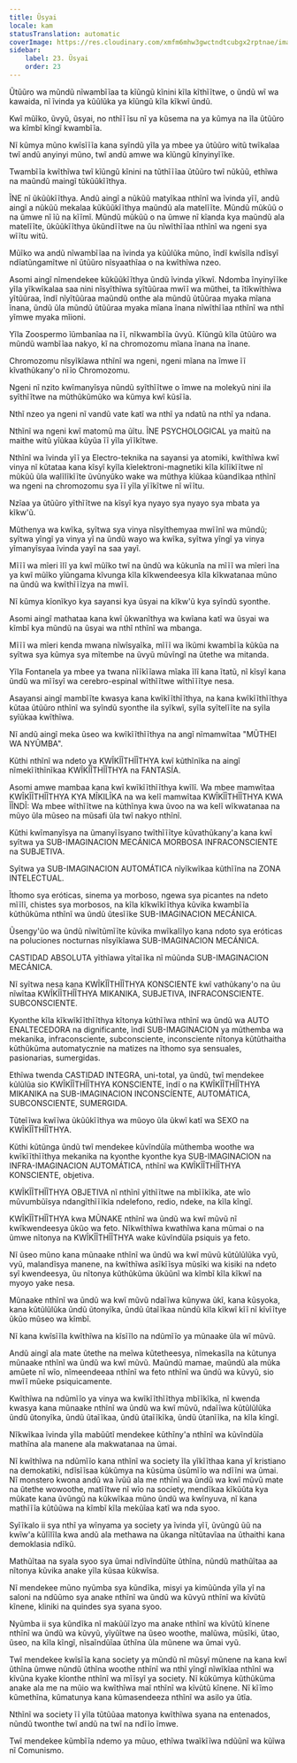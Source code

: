 ```yaml
---
title: Ũsyai
locale: kam
statusTranslation: automatic
coverImage: https://res.cloudinary.com/xmfm6mhw3gwctndtcubgx2rptnae/image/upload/v1740337243/small_cover_educacion_fundamental_a051170f1c.webp
sidebar:
    label: 23. Ũsyai
    order: 23
---
```

Ũtũũro wa mũndũ nĩwambĩĩaa ta kĩũngũ kĩnini kĩla kĩthĩĩtwe, o ũndũ wĩ wa kawaida, nĩ ĩvinda ya kũũlũka ya kĩũngũ kĩla kĩkwĩ ũndũ.

Kwĩ mũĩko, ũvyũ, ũsyai, no nthĩĩ ĩsu nĩ ya kũsema na ya kũmya na ĩla ũtũũro wa kĩmbĩ kĩngĩ kwambĩĩa.

Nĩ kũmya mũno kwĩsĩĩĩa kana syĩndũ yĩla ya mbee ya ũtũũro witũ twĩkalaa twĩ andũ anyinyi mũno, twĩ andũ amwe wa kĩũngũ kĩnyinyĩĩke.

Twambĩĩa kwĩthĩwa twĩ kĩũngũ kĩnini na tũthĩĩĩaa ũtũũro twĩ nũkũũ, ethĩwa na maũndũ maingĩ tũkũũkĩĩthya.

ĨNE nĩ ũkũũkĩĩthya. Andũ aingĩ a nũkũũ matyĩkaa nthĩnĩ wa ĩvinda yĩĩ, andũ aingĩ a nũkũũ mekalaa kũkũũkĩĩthya maũndũ ala matelĩĩte. Mũndũ mũkũũ o na ũmwe nĩ ĩũ na kĩĩmĩ. Mũndũ mũkũũ o na ũmwe nĩ kĩanda kya maũndũ ala matelĩĩte, ũkũũkĩĩthya ũkũndĩĩtwe na ũu nĩwĩthĩĩaa nthĩnĩ wa ngeni sya wĩĩtu witũ.

Mũĩko wa andũ nĩwambĩĩaa na ĩvinda ya kũũlũka mũno, ĩndĩ kwĩsĩla ndĩsyĩ ndĩatũngamĩtwe nĩ ũtũũro nĩsyaathĩaa o na kwĩthĩwa nzeo.

Asomi aingĩ nĩmendekee kũkũũkĩĩthya ũndũ ĩvinda yĩkwĩ. Ndomba ĩnyinyĩĩke yĩla yĩkwĩkalaa saa nini nĩsyĩthĩwa syĩtũũraa mwĩĩ wa mũthei, ta ĩtĩkwĩthĩwa yĩtũũraa, ĩndĩ nĩyĩtũũraa maũndũ onthe ala mũndũ ũtũũraa myaka mĩana ĩnana, ũndũ ũla mũndũ ũtũũraa myaka mĩana ĩnana nĩwĩthĩĩaa nthĩnĩ wa nthĩ yĩmwe myaka mĩioni.

Yĩla Zoospermo ĩũmbanĩaa na ĩĩ, nĩkwambĩĩa ũvyũ. Kĩũngũ kĩla ũtũũro wa mũndũ wambĩĩaa nakyo, kĩ na chromozomu mĩana ĩnana na ĩnane.

Chromozomu nĩsyĩkĩawa nthĩnĩ wa ngeni, ngeni mĩana na ĩmwe ĩĩ kĩvathũkany'o nĩĩo Chromozomu.

Ngeni nĩ nzito kwĩmanyĩsya nũndũ syĩthĩĩtwe o ĩmwe na molekyũ nini ila syĩthĩĩtwe na mũthũkũmũko wa kũmya kwĩ kũsĩĩa.

Nthĩ nzeo ya ngeni nĩ vandũ vate katĩ wa nthĩ ya ndatũ na nthĩ ya ndana.

Nthĩnĩ wa ngeni kwĩ matomũ ma ũĩtu. ĨNE PSYCHOLOGICAL ya maitũ na maithe witũ yĩũkaa kũyũa ĩĩ yĩla yĩĩkĩtwe.

Nthĩnĩ wa ĩvinda yĩĩ ya Electro-teknika na sayansi ya atomiki, kwĩthĩwa kwĩ vinya nĩ kũtataa kana kĩsyĩ kyĩla kĩelektroni-magnetiki kĩla kĩlĩkĩĩtwe nĩ mũkũũ ũla walĩlĩkĩĩte ũvũnyũko wake wa mũthya kĩũkaa kũandĩkaa nthĩnĩ wa ngeni na chromozomu sya ĩĩ yĩla yĩĩkĩtwe nĩ wĩĩtu.

Nzĩaa ya ũtũũro yĩthĩĩtwe na kĩsyĩ kya nyayo sya nyayo sya mbata ya kĩkw'ũ.

Mũthenya wa kwĩka, syĩtwa sya vinya nĩsyĩthemyaa mwĩĩnĩ wa mũndũ; syĩtwa yĩngĩ ya vinya yĩ na ũndũ wayo wa kwĩka, syĩtwa yĩngĩ ya vinya yĩmanyĩsyaa ĩvinda yayĩ na saa yayĩ.

Mĩĩĩ wa mĩeri ĩlĩ ya kwĩ mũĩko twĩ na ũndũ wa kũkunĩa na mĩĩĩ wa mĩeri ĩna ya kwĩ mũĩko yĩũngama kĩvunga kĩla kĩkwendeesya kĩla kĩkwatanaa mũno na ũndũ wa kwĩthĩĩĩzya na mwĩĩ.

Nĩ kũmya kĩonĩkyo kya sayansi kya ũsyai na kĩkw'ũ kya syĩndũ syonthe.

Asomi aingĩ mathataa kana kwĩ ũkwanĩthya wa kwĩana katĩ wa ũsyai wa kĩmbĩ kya mũndũ na ũsyai wa nthĩ nthĩnĩ wa mbanga.

Mĩĩĩ wa mĩeri kenda mwana nĩwĩsyaĩka, mĩĩĩ wa ĩkũmi kwambĩĩa kũkũa na syĩtwa sya kũmya sya mĩtembe na ũvyũ mũvĩngĩ na ũtethe wa mitanda.

Yĩla Fontanela ya mbee ya twana nĩĩkĩĩawa mĩaka ĩlĩ kana ĩtatũ, nĩ kĩsyĩ kana ũndũ wa mĩĩsyĩ wa cerebro-espinal wĩthĩĩtwe wĩthĩĩĩtye nesa.

Asayansi aingĩ mambĩĩte kwasya kana kwĩkĩĩthĩĩthya, na kana kwĩkĩĩthĩĩthya kũtaa ũtũũro nthĩnĩ wa syĩndũ syonthe ila syĩkwĩ, syĩla syĩtelĩĩte na syĩla syĩũkaa kwĩthĩwa.

Nĩ andũ aingĩ meka ũseo wa kwĩkĩĩthĩĩthya na angĩ nĩmamwĩtaa "MŨTHEI WA NYŨMBA".

Kũthi nthĩnĩ wa ndeto ya KWĨKĨĨTHĨĨTHYA kwĩ kũthĩnĩka na aingĩ nĩmekĩĩthĩnĩkaa KWĨKĨĨTHĨĨTHYA na FANTASÍA.

Asomi amwe mambaa kana kwĩ kwĩkĩĩthĩĩthya kwĩlĩ. Wa mbee mamwĩtaa KWĨKĨĨTHĨĨTHYA KYA MĨKILĨKA na wa kelĩ mamwĩtaa KWĨKĨĨTHĨĨTHYA KWA ĨĨNDĨ: Wa mbee wĩthĩĩtwe na kũthĩnya kwa ũvoo na wa kelĩ wĩkwatanaa na mũyo ũla mũseo na mũsafi ũla twĩ nakyo nthĩnĩ.

Kũthi kwĩmanyĩsya na ũmanyĩĩsyano twĩthĩĩĩtye kũvathũkany'a kana kwĩ syĩtwa ya SUB-IMAGINACION MECÁNICA MORBOSA INFRACONSCIENTE na SUBJETIVA.

Syĩtwa ya SUB-IMAGINACION AUTOMÁTICA nĩyĩkwĩkaa kũthĩĩna na ZONA INTELECTUAL.

Ĩthomo sya eróticas, sinema ya morboso, ngewa sya picantes na ndeto mĩĩlĩ, chistes sya morbosos, na kĩla kĩkwĩkĩĩthya kũvika kwambĩĩa kũthũkũma nthĩnĩ wa ũndũ ũtesĩĩke SUB-IMAGINACION MECÁNICA.

Ũsengy'ũo wa ũndũ nĩwĩtũmĩĩte kũvika mwĩkalĩlyo kana ndoto sya eróticas na poluciones nocturnas nĩsyĩkĩawa SUB-IMAGINACION MECÁNICA.

CASTIDAD ABSOLUTA yĩthĩawa yĩtaĩĩka nĩ mũũnda SUB-IMAGINACION MECÁNICA.

Nĩ syĩtwa nesa kana KWĨKĨĨTHĨĨTHYA KONSCIENTE kwĩ vathũkany'o na ũu nĩwĩtaa KWĨKĨĨTHĨĨTHYA MIKANIKA, SUBJETIVA, INFRACONSCIENTE. SUBCONSCIENTE.

Kyonthe kĩla kĩkwĩkĩĩthĩĩthya kĩtonya kũthĩĩwa nthĩnĩ wa ũndũ wa AUTO ENALTECEDORA na dignificante, ĩndĩ SUB-IMAGINACION ya mũthemba wa mekanika, infraconsciente, subconsciente, inconsciente nĩtonya kũtũthaitha kũthũkũma automatycznie na matizes na ĩthomo sya sensuales, pasionarias, sumergidas.

Ethĩwa twenda CASTIDAD INTEGRA, uni-total, ya ũndũ, twĩ mendekee kũlũlũa sio KWĨKĨĨTHĨĨTHYA KONSCIENTE, ĩndĩ o na KWĨKĨĨTHĨĨTHYA MIKANIKA na SUB-IMAGINACION INCONSCÍENTE, AUTOMÁTICA, SUBCONSCIENTE, SUMERGIDA.

Tũteĩĩwa kwĩĩwa ũkũũkĩĩthya wa mũoyo ũla ũkwĩ katĩ wa SEXO na KWĨKĨĨTHĨĨTHYA.

Kũthi kũtũnga ũndũ twĩ mendekee kũvĩndũĩa mũthemba woothe wa kwĩkĩĩthĩĩthya mekanika na kyonthe kyonthe kya SUB-IMAGINACION na INFRA-IMAGINACION AUTOMÁTICA, nthĩnĩ wa KWĨKĨĨTHĨĨTHYA KONSCIENTE, objetiva.

KWĨKĨĨTHĨĨTHYA OBJETIVA nĩ nthĩnĩ yĩthĩĩtwe na mbĩĩkĩka, ate wĩo mũvumbũĩsya ndangĩthĩĩĩkĩa ndelefono, redio, ndeke, na kĩla kĩngĩ.

KWĨKĨĨTHĨĨTHYA kwa MŨNAKE nthĩnĩ wa ũndũ wa kwĩ mũvũ nĩ kwĩkwendeesya ũkũo wa feto. Nĩkwĩthĩwa kwathĩwa kana mũmai o na ũmwe nĩtonya na KWĨKĨĨTHĨĨTHYA wake kũvĩndũĩa psiquis ya feto.

Nĩ ũseo mũno kana mũnaake nthĩnĩ wa ũndũ wa kwĩ mũvũ kũtũlũlũka vyũ, vyũ, malandĩsya manene, na kwĩthĩwa asĩkĩĩsya mũsĩki wa kisiki na ndeto syĩ kwendeesya, ũu nĩtonya kũthũkũma ũkũũnĩ wa kĩmbĩ kĩla kĩkwĩ na myoyo yake nesa.

Mũnaake nthĩnĩ wa ũndũ wa kwĩ mũvũ ndaĩĩwa kũnywa ũkĩ, kana kũsyoka, kana kũtũlũlũka ũndũ ũtonyĩka, ũndũ ũtaĩĩkaa nũndũ kĩla kĩkwĩ kĩĩ nĩ kĩvĩĩtye ũkũo mũseo wa kĩmbĩ.

Nĩ kana kwĩsĩĩla kwĩthĩwa na kĩsĩĩlo na ndũmĩĩo ya mũnaake ũla wĩ mũvũ.

Andũ aingĩ ala mate ũtethe na meĩwa kũtetheesya, nĩmekasĩla na kũtunya mũnaake nthĩnĩ wa ũndũ wa kwĩ mũvũ. Maũndũ mamae, maũndũ ala mũka amũete nĩ wĩo, nĩmeendeeaa nthĩnĩ wa feto nthĩnĩ wa ũndũ wa kũvyũ, sio mwĩĩ mũeke psiquicamente.

Kwĩthĩwa na ndũmĩĩo ya vinya wa kwĩkĩĩthĩĩthya mbĩĩkĩka, nĩ kwenda kwasya kana mũnaake nthĩnĩ wa ũndũ wa kwĩ mũvũ, ndaĩĩwa kũtũlũlũka ũndũ ũtonyĩka, ũndũ ũtaĩĩkaa, ũndũ ũtaĩĩkĩka, ũndũ ũtanĩĩka, na kĩla kĩngĩ.

Nĩkwĩkaa ĩvinda yĩla mabũũtĩ mendekee kũthĩny'a nthĩnĩ wa kũvĩndũĩa mathĩna ala manene ala makwatanaa na ũmai.

Nĩ kwĩthĩwa na ndũmĩĩo kana nthĩnĩ wa society ĩla yĩkĩĩthaa kana yĩ kristiano na demokatiki, ndĩsĩĩsaa kũkũmya na kũsũma ũsũmĩĩo wa ndĩĩni wa ũmai. Nĩ monstero kwona andũ wa ĩvũũ ala me nthĩnĩ wa ũndũ wa kwĩ mũvũ mate na ũtethe wowoothe, matĩĩtwe nĩ wĩo na society, mendĩkaa kĩkũũta kya mũkate kana ũvũngũ na kũkwĩkaa mũno ũndũ wa kwĩnyuva, nĩ kana mathĩĩĩa kũtũũwa na kĩmbĩ kĩla mekũĩaa katĩ wa nda syoo.

Syĩĩkalo ii sya nthĩ ya wĩnyama ya society ya ĩvinda yĩĩ, ũvũngũ ũũ na kwĩw'a kũlĩlĩla kwa andũ ala methawa na ũkanga nĩtũtavĩaa na ũthaithi kana demoklasia ndĩkũ.

Mathũĩtaa na syala syoo sya ũmai ndĩvĩndũĩte ũthĩna, nũndũ mathũĩtaa aa nĩtonya kũvika anake yĩla kũsaa kũkwĩsa.

Nĩ mendekee mũno nyũmba sya kũndĩka, misyi ya kimũũnda yĩla yĩ na saloni na ndũũmo sya anake nthĩnĩ wa ũndũ wa kũvyũ nthĩnĩ wa kĩvũtũ kĩnene, kliniki na quindes sya syana syoo.

Nyũmba ii sya kũndĩka nĩ makũũĩĩzyo ma anake nthĩnĩ wa kĩvũtũ kĩnene nthĩnĩ wa ũndũ wa kũvyũ, yĩyũĩtwe na ũseo woothe, malũwa, mũsĩki, ũtao, ũseo, na kĩla kĩngĩ, nĩsaĩndũĩaa ũthĩna ũla mũnene wa ũmai vyũ.

Twĩ mendekee kwĩsĩĩa kana society ya mũndũ nĩ mũsyĩ mũnene na kana kwĩ ũthĩna ũmwe nũndũ ũthĩna woothe nthĩnĩ wa nthĩ yĩngĩ nĩwĩkĩaa nthĩnĩ wa kĩvũna kyake kĩonthe nthĩnĩ wa mĩĩsyĩ ya society. Nĩ kũkũmya kũthũkũma anake ala me na mũio wa kwĩthĩwa maĩ nthĩnĩ wa kĩvũtũ kĩnene. Nĩ kĩĩmo kũmethĩna, kũmatunya kana kũmasendeeza nthĩnĩ wa asilo ya ũtĩa.

Nthĩnĩ wa society ĩĩ yĩla tũtũũaa matonya kwĩthĩwa syana na entenados, nũndũ twonthe twĩ andũ na twĩ na ndĩĩo ĩmwe.

Twĩ mendekee kũmbĩĩa ndemo ya mũuo, ethĩwa twaĩkĩĩwa ndũũnĩ wa kũĩwa nĩ Comunismo.

